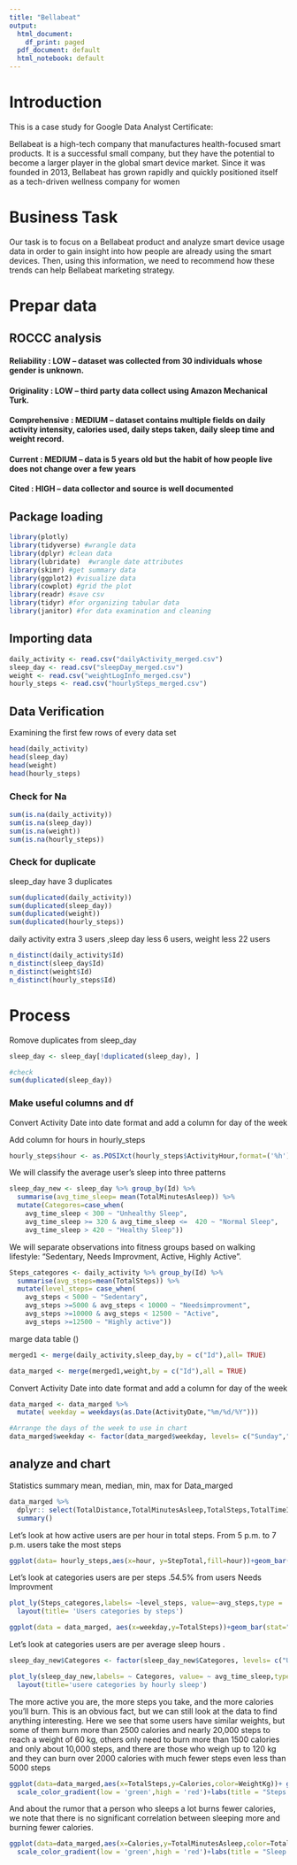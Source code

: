 ```yaml
---
title: "Bellabeat"
output:
  html_document:
    df_print: paged
  pdf_document: default
  html_notebook: default
---
```

# Introduction
This is a case study for Google Data Analyst Certificate:

Bellabeat is a high-tech company that manufactures health-focused smart products. It is a successful small company, but they have the potential to become a larger player in the global smart device market. Since it was founded in 2013, Bellabeat has grown rapidly and quickly positioned itself as a tech-driven wellness company for women

# Business Task
Our task is to focus on a Bellabeat product and analyze smart device usage data in order to gain insight into how people are already using the smart devices. Then, using this information, we need to recommend how these trends can help Bellabeat marketing strategy.

# Prepar data
## ROCCC analysis
#### Reliability : LOW – dataset was collected from 30 individuals whose gender is unknown.
#### Originality : LOW – third party data collect using Amazon Mechanical Turk.
#### Comprehensive : MEDIUM – dataset contains multiple fields on daily activity intensity, calories used, daily steps                      taken, daily sleep time and weight record.
#### Current : MEDIUM – data is 5 years old but the habit of how people live does not change over a few years
#### Cited : HIGH – data collector and source is well documented
## Package loading  
```r

library(plotly)
library(tidyverse) #wrangle data
library(dplyr) #clean data
library(lubridate)  #wrangle date attributes
library(skimr) #get summary data
library(ggplot2) #visualize data
library(cowplot) #grid the plot
library(readr) #save csv
library(tidyr) #for organizing tabular data
library(janitor) #for data examination and cleaning
```


## Importing data
```r
daily_activity <- read.csv("dailyActivity_merged.csv")
sleep_day <- read.csv("sleepDay_merged.csv")
weight <- read.csv("weightLogInfo_merged.csv")
hourly_steps <- read.csv("hourlySteps_merged.csv")
```

## Data Verification
Examining the first few rows of every data set
```r
head(daily_activity)
head(sleep_day)
head(weight)
head(hourly_steps)
```
### Check for Na

```r

sum(is.na(daily_activity))
sum(is.na(sleep_day))
sum(is.na(weight))
sum(is.na(hourly_steps))
```
### Check for duplicate 
sleep_day have 3 duplicates
```r

sum(duplicated(daily_activity))
sum(duplicated(sleep_day))
sum(duplicated(weight))
sum(duplicated(hourly_steps))
```
 daily activity extra 3 users ,sleep day less 6 users, weight less 22 users
```r
n_distinct(daily_activity$Id)
n_distinct(sleep_day$Id)
n_distinct(weight$Id)
n_distinct(hourly_steps$Id)


```
#  Process
 Romove duplicates from sleep_day 
```r
sleep_day <- sleep_day[!duplicated(sleep_day), ]

#check
sum(duplicated(sleep_day))

```
### Make useful columns and df
 Convert Activity Date into date format and add a column for day of the week  

 Add column for hours in hourly_steps
```r
hourly_steps$hour <- as.POSIXct(hourly_steps$ActivityHour,format=('%h'))
```

 We will classify the average user's sleep into three patterns

```r

sleep_day_new <- sleep_day %>% group_by(Id) %>% 
  summarise(avg_time_sleep= mean(TotalMinutesAsleep)) %>%
  mutate(Categores=case_when(
    avg_time_sleep < 300 ~ "Unhealthy Sleep",
    avg_time_sleep >= 320 & avg_time_sleep <=  420 ~ "Normal Sleep",
    avg_time_sleep > 420 ~ "Healthy Sleep"))
```

 We will separate observations into fitness groups based on walking lifestyle: “Sedentary, Needs Improvment, Active, Highly Active”.
```r
Steps_categores <- daily_activity %>% group_by(Id) %>% 
  summarise(avg_steps=mean(TotalSteps)) %>% 
  mutate(level_steps= case_when(
    avg_steps < 5000 ~ "Sedentary",
    avg_steps >=5000 & avg_steps < 10000 ~ "Needsimprovment",
    avg_steps >=10000 & avg_steps < 12500 ~ "Active",
    avg_steps >=12500 ~ "Highly active"))
```

marge data table ()
```r
merged1 <- merge(daily_activity,sleep_day,by = c("Id"),all= TRUE)

data_marged <- merge(merged1,weight,by = c("Id"),all = TRUE)
```

 Convert Activity Date into date format and add a column for day of the week  
```r
data_marged <- data_marged %>%  
  mutate( weekday = weekdays(as.Date(ActivityDate,"%m/%d/%Y")))

#Arrange the days of the week to use in chart
data_marged$weekday <- factor(data_marged$weekday, levels= c("Sunday","Monday","Tuesday", "Wednesday", "Thursday", "Friday", "Saturday"))
```

## analyze and chart 

Statistics summary mean, median, min, max for Data_marged

```r
data_marged %>% 
  dplyr:: select(TotalDistance,TotalMinutesAsleep,TotalSteps,TotalTimeInBed,Calories,weekday,WeightPounds,BMI) %>%
  summary()
```

Let's look at how active users are per hour in total steps. From 5 p.m. to 7 p.m. users take the most steps
```r
ggplot(data= hourly_steps,aes(x=hour, y=StepTotal,fill=hour))+geom_bar(stat = "identity")+ labs(title = "Steps by Hour",x="Hours",Y="Steps")

```
Let's look at categories users are per steps .54.5% from users Needs Improvment

```r
plot_ly(Steps_categores,labels= ~level_steps, value=~avg_steps,type = 'pie', textposition = 'outside',textinfo = 'label+percent') %>% 
  layout(title= 'Users categories by steps')
```


```r


ggplot(data = data_marged, aes(x=weekday,y=TotalSteps))+geom_bar(stat="identity",fill='steelblue')+labs(title= 'Weeklyday Steps',x="Weekday",y="Steps")
```

Let's look at categories users are per average sleep hours .

```r
sleep_day_new$Categores <- factor(sleep_day_new$Categores, levels= c("Unhealthy Sleep","Normal Sleep","Healthy Sleep"))

plot_ly(sleep_day_new,labels= ~ Categores, value= ~ avg_time_sleep,type = "pie", textposition = 'outside',textinfo = 'label+percent') %>% 
  layout(title='usere categories by hourly sleep')
```


The more active you are, the more steps you take, and the more calories you'll burn. This is an obvious fact, but we can still look at the data to find anything interesting. Here we see that some users have similar weights, but some of them burn more than 2500 calories and nearly 20,000 steps to reach a weight of 60 kg, others only need to burn more than 1500 calories and only about 10,000 steps, and there are those who weigh up to 120 kg and they can burn over 2000 calories with much fewer steps even less than 5000 steps

```r
ggplot(data=data_marged,aes(x=TotalSteps,y=Calories,color=WeightKg))+ geom_point()+stat_smooth(method = lm)+
  scale_color_gradient(low = 'green',high = 'red')+labs(title = "Steps vs Calories",x="Steps",y="Calories")
```
And about the rumor that a person who sleeps a lot burns fewer calories, we note that there is no significant 
correlation between sleeping more and burning fewer calories.

```r
ggplot(data=data_marged,aes(x=Calories,y=TotalMinutesAsleep,color=TotalMinutesAsleep))+ geom_point()+stat_smooth(method = lm)+
  scale_color_gradient(low = 'green',high = 'red')+labs(title = "Sleep Vs Calories",X="Calories" ,y="Sleep Minutes")
```

